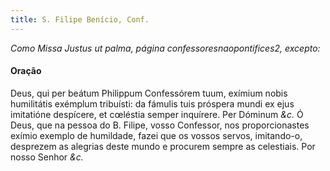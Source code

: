 ```yaml
---
title: S. Filipe Benício, Conf.
---
```


<em>Como Missa Justus ut palma, página confessoresnaopontifices2, excepto:</em>

#### Oração

<div class="grid grid-cols-2 gap-5">
  <span class="text-justify">
    Deus, qui per beátum Philippum Confessórem tuum, exímium nobis humilitátis
    exémplum tribuísti: da fámulis tuis próspera mundi ex ejus imitatióne
    despícere, et cœléstia semper inquírere. Per Dóminum <em>&c.</em>
  </span>
  <span class="text-justify">
    Ó Deus, que na pessoa do B. Filipe, vosso Confessor, nos proporcionastes
    exímio exemplo de humildade, fazei que os vossos servos, imitando-o,
    desprezem as alegrias deste mundo e procurem sempre as celestiais. Por nosso
    Senhor <em>&c.</em>
  </span>
</div>
